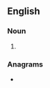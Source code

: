 ==English==

===Noun===
{{head|en|noun form}}

# {{plural of|spalting|lang=en}}

===Anagrams===
* {{anagrams|en|a=agilnpsst|pint glass|pintglass|staplings}}